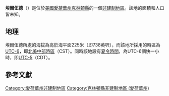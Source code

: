 {{noteTA
|G1=USState
|G2=地名
|G3=Unit
}}
{{Infobox settlement
|official_name            = 埃爾伍德
|native_name = Elwood
|settlement_type          = [[非建制地區|非建制地區]]
|image_skyline            = Elwood United Methodist Church.JPG
|imagesize                = 250px
|image_map                = 
|mapsize                  = 
|pushpin_map              = USA Iowa
|pushpin_label            = 埃爾伍德
|pushpin_label_position   = top
|pushpin_map_caption      = 埃爾伍德在愛荷華州的位置
|subdivision_type         = [[世界政區索引|國家]]
|subdivision_type1        = [[美国州份|州份]]
|subdivision_type2        = [[愛荷華州行政区划|縣]]
|subdivision_name         = [[美国|美国]]
|subdivision_name1        = [[愛荷華州|愛荷華州]]
|subdivision_name2        = [[克林頓縣_(愛荷華州)|克林頓縣]]
|elevation_ft             = 738
|elevation_m              = 225
|area_total_km2           = 
|area_total_sq_mi         = 
|area_land_km2            = 
|area_land_sq_mi          = 
|area_water_km2           = 
|area_water_sq_mi         = 
|population_as_of         = 2010
|population_footnotes     = 
|population_total         = 
|population_metro         = 
|population_density_km2   = auto
|population_density_sq_mi = auto
|timezone                 = [[北美中部时区|北美中部时区]]
|utc_offset               = -6
|coordinates              = {{coord|41|59|30|N|90|44|21|W|display=inline,title}}
| coor_pinpoint           = 
| coordinates_footnotes   = 
|timezone_DST             = CDT
|utc_offset_DST           = -5
|postal_code_type         = [[美國郵區編號|郵區編號]]
|postal_code              = 
|area_code                = {{link-en|电话区号563|Area code 563|563}}
|blank_name = [[地名信息系统|GNIS ID]]
|blank_info = 456353<ref name="GNIS">{{cite gnis|456353|Elwood}}</ref>
}}
'''埃爾伍德'''（{{lang-en|Elwood}}）是位於[[美國|美國]][[愛荷華州|愛荷華州]][[克林頓縣_(愛荷華州)|克林頓縣]]的一個[[非建制地區|非建制地區]]。該地的面積和人口皆未知。

== 地理 ==
埃爾伍德所處的海拔為高於海平面225米（即738英呎），而該地所採用的時區為[[UTC-6|UTC-6]]，即[[北美中部時區|北美中部時區]]（CST）。同時該地設有[[夏令時間|夏令時間]]，為UTC-6調快一小時，即[[UTC-5|UTC-5]]（CDT）。

== 參考文獻 ==
{{reflist}}

{{克林頓縣 (愛荷華州)}}

{{DEFAULTSORT:Elwood}}
[[Category:愛荷華州非建制地區|Category:愛荷華州非建制地區]]
[[Category:克林頓縣非建制地區_(愛荷華州)|Category:克林頓縣非建制地區 (愛荷華州)]]

{{Iowa-geo-stub}}